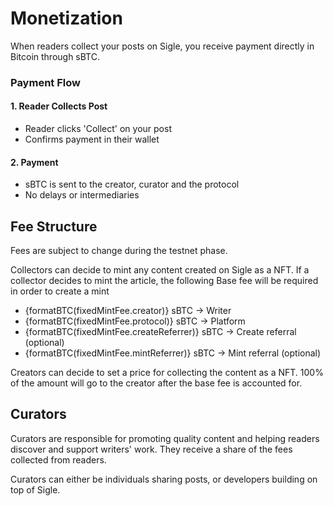 
# Monetization

When readers collect your posts on Sigle, you receive payment directly in Bitcoin through sBTC.

### Payment Flow

#### 1. Reader Collects Post

- Reader clicks 'Collect' on your post
- Confirms payment in their wallet

#### 2. Payment

- sBTC is sent to the creator, curator and the protocol
- No delays or intermediaries

## Fee Structure

<Callout type="warning" emoji="⚠️">
    Fees are subject to change during the testnet phase.
</Callout>

Collectors can decide to mint any content created on Sigle as a NFT. If a collector decides to mint the article, the following Base fee will be required in order to create a mint

- {formatBTC(fixedMintFee.creator)} sBTC → Writer
- {formatBTC(fixedMintFee.protocol)} sBTC → Platform
- {formatBTC(fixedMintFee.createReferrer)} sBTC → Create referral (optional)
- {formatBTC(fixedMintFee.mintReferrer)} sBTC → Mint referral (optional)

Creators can decide to set a price for collecting the content as a NFT. 100% of the amount will go to the creator after the base fee is accounted for.

## Curators

Curators are responsible for promoting quality content and helping readers discover and support writers' work. They receive a share of the fees collected from readers.

Curators can either be individuals sharing posts, or developers building on top of Sigle.
